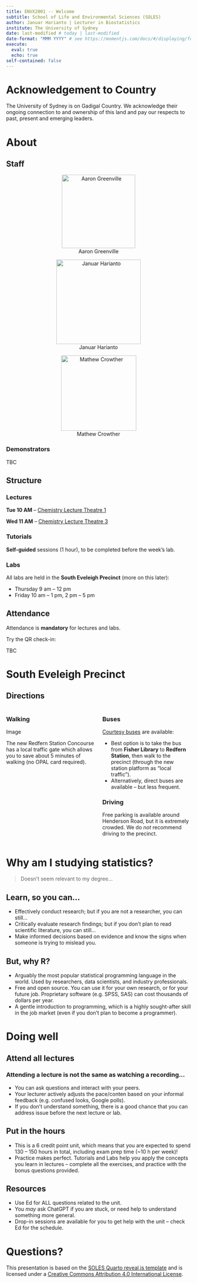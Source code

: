```yaml
---
title: ENVX2001 -- Welcome
subtitle: School of Life and Environmental Sciences (SOLES)
author: Januar Harianto | Lecturer in Biostatistics
institute: The University of Sydney
date: last-modified # today | last-modified
date-format: "MMM YYYY" # see https://momentjs.com/docs/#/displaying/format/
execute: 
  eval: true
  echo: true
self-contained: false
---
```


# Acknowledgement to Country
The University of Sydney is on Gadigal Country. We acknowledge their ongoing connection to and ownership of this land and pay our respects to past, present and emerging leaders.

# About

## Staff

::: {layout-ncol=3 style="text-align:center;"}


![Aaron Greenville](images/aaron.tiff){width=200}

![Januar Harianto](images/januar.jpeg){width=230}

![Mathew Crowther](images/matcrowther.jpeg){width=205}
:::


### Demonstrators
TBC

## Structure

### Lectures

**Tue 10 AM** -- [Chemistry Lecture Theatre 1][clt01]

**Wed 11 AM** -- [Chemistry Lecture Theatre 3][clt03]



### Tutorials

**Self-guided** sessions (1 hour), to be completed before the week's lab.

### Labs

All labs are held in the **South Eveleigh Precinct** (more on this later):

- Thursday 9 am – 12 pm
- Friday 10 am – 1 pm, 2 pm – 5 pm

## Attendance

Attendance is **mandatory** for lectures and labs.

Try the QR check-in:

TBC

# South Eveleigh Precinct

## Directions

:::: {.columns}

::: {.column width=50%}
### Walking

Image

::: {.callout-tip}
The new Redfern Station Concourse has a local traffic gate which allows you to save about 5 minutes of walking (no OPAL card required).
:::
:::

::: {.column width=50%}
### Buses
[Courtesy buses][buses] are available:

- Best option is to take the bus from **Fisher Library** to **Redfern Station**, then walk to the precinct (through the new station platform as “local traffic”).
- Alternatively, direct buses are available -- but less frequent.

### Driving
Free parking is available around Henderson Road, but it is extremely crowded. We do *not* recommend driving to the precinct.
:::

::::



# Why am I studying statistics?

> Doesn't seem relevant to my degree...

## Learn, so you can...

- Effectively conduct research; but if you are not a researcher, you can still…
- Critically evaluate research findings; but if you don’t plan to read scientific literature, you can still…
- Make informed decisions based on evidence and know the signs when someone is trying to mislead you.

## But, why R?

- Arguably the most popular statistical programming language in the world. Used by researchers, data scientists, and industry professionals.
- Free and open source. You can use it for your own research, or for your future job. Proprietary software (e.g. SPSS, SAS) can cost thousands of dollars per year.
- A gentle introduction to programming, which is a highly sought-after skill in the job market (even if you don’t plan to become a programmer).

# Doing well

## Attend all lectures

### Attending a lecture is not the same as watching a recording…

- You can ask questions and interact with your peers.
- Your lecturer actively adjusts the pace/conten based on your informal feedback (e.g. confused looks, Google polls).
- If you don’t understand something, there is a good chance that you can address issue before the next lecture or lab.

## Put in the hours

- This is a 6 credit point unit, which means that you are expected to spend 130 – 150 hours in total, including exam prep time (~10 h per week)!
- Practice makes perfect. Tutorials and Labs help you apply the concepts you learn in lectures – complete all the exercises, and practice with the bonus questions provided.

## Resources

- Use Ed for ALL questions related to the unit.
- You *may* ask ChatGPT if you are stuck, or need help to understand something more general.
- Drop-in sessions are available for you to get help with the unit – check Ed for the schedule.


# Questions?

This presentation is based on the [SOLES Quarto reveal.js template](https://github.com/usyd-soles-edu/soles-revealjs) and is licensed under a [Creative Commons Attribution 4.0 International License][cc-by].


<!-- Links -->
[clt01]: https://venueweb.sydney.edu.au/F11.01.145
[clt03]: https://venueweb.sydney.edu.au/F11.02.238
[cc-by]: http://creativecommons.org/licenses/by/4.0/
[buses]: https://www.sydney.edu.au/about-us/campuses/getting-to-campus/campus-bus-timetables.html